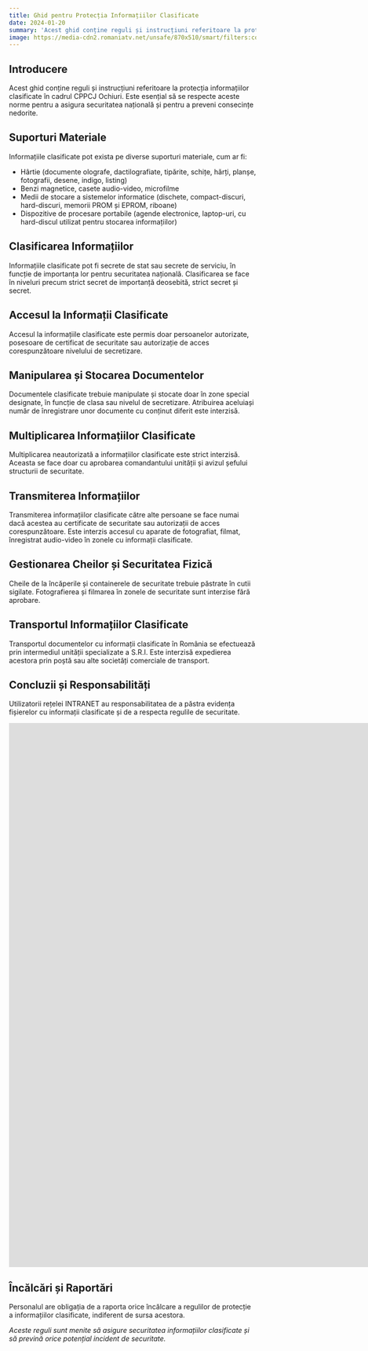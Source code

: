 ```yaml
---
title: Ghid pentru Protecția Informațiilor Clasificate
date: 2024-01-20
summary: 'Acest ghid conține reguli și instrucțiuni referitoare la protecția informațiilor clasificate în cadrul CPPCJ Ochiuri.'
image: https://media-cdn2.romaniatv.net/unsafe/870x510/smart/filters:contrast(5):format(webp):quality(80)/https://www.romaniatv.net/wp-content/uploads/2018/01/top_secret_57439900.jpg 
---
```




## Introducere
Acest ghid conține reguli și instrucțiuni referitoare la protecția informațiilor clasificate în cadrul CPPCJ Ochiuri. Este esențial să se respecte aceste norme pentru a asigura securitatea națională și pentru a preveni consecințe nedorite.

## Suporturi Materiale
Informațiile clasificate pot exista pe diverse suporturi materiale, cum ar fi:
- Hârtie (documente olografe, dactilografiate, tipărite, schițe, hărți, planșe, fotografii, desene, indigo, listing)
- Benzi magnetice, casete audio-video, microfilme
- Medii de stocare a sistemelor informatice (dischete, compact-discuri, hard-discuri, memorii PROM și EPROM, riboane)
- Dispozitive de procesare portabile (agende electronice, laptop-uri, cu hard-discul utilizat pentru stocarea informațiilor)

## Clasificarea Informațiilor
Informațiile clasificate pot fi secrete de stat sau secrete de serviciu, în funcție de importanța lor pentru securitatea națională. Clasificarea se face în niveluri precum strict secret de importanță deosebită, strict secret și secret.

## Accesul la Informații Clasificate
Accesul la informațiile clasificate este permis doar persoanelor autorizate, posesoare de certificat de securitate sau autorizație de acces corespunzătoare nivelului de secretizare.

## Manipularea și Stocarea Documentelor
Documentele clasificate trebuie manipulate și stocate doar în zone special designate, în funcție de clasa sau nivelul de secretizare. Atribuirea aceluiași număr de înregistrare unor documente cu conținut diferit este interzisă.

## Multiplicarea Informațiilor Clasificate
Multiplicarea neautorizată a informațiilor clasificate este strict interzisă. Aceasta se face doar cu aprobarea comandantului unității și avizul șefului structurii de securitate.

## Transmiterea Informațiilor
Transmiterea informațiilor clasificate către alte persoane se face numai dacă acestea au certificate de securitate sau autorizații de acces corespunzătoare. Este interzis accesul cu aparate de fotografiat, filmat, înregistrat audio-video în zonele cu informații clasificate.

## Gestionarea Cheilor și Securitatea Fizică
Cheile de la încăperile și containerele de securitate trebuie păstrate în cutii sigilate. Fotografierea și filmarea în zonele de securitate sunt interzise fără aprobare.

## Transportul Informațiilor Clasificate
Transportul documentelor cu informații clasificate în România se efectuează prin intermediul unității specializate a S.R.I. Este interzisă expedierea acestora prin poștă sau alte societăți comerciale de transport.

## Concluzii și Responsabilități
Utilizatorii rețelei INTRANET au responsabilitatea de a păstra evidența fișierelor cu informații clasificate și de a respecta regulile de securitate.

<iframe src="https://docs.google.com/presentation/d/e/2PACX-1vQ0XBEe4k0evpRN8KJxf5aitCVsgB28Y6ZlW0Ka209VAxFA6ZTwTTR7kPdXpAk7xZ1W0iOAwu_mwLj9/embed?start=false&loop=false&delayms=3000" frameborder="0" width="1920" height="1109" allowfullscreen="true" mozallowfullscreen="true" webkitallowfullscreen="true"></iframe>

## Încălcări și Raportări
Personalul are obligația de a raporta orice încălcare a regulilor de protecție a informațiilor clasificate, indiferent de sursa acestora.

*Aceste reguli sunt menite să asigure securitatea informațiilor clasificate și să prevină orice potențial incident de securitate.*
